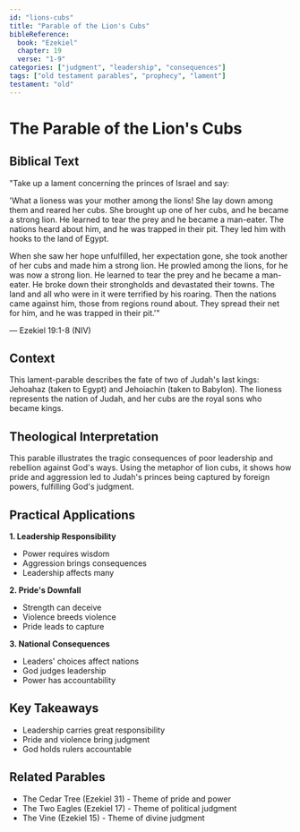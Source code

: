 ```yaml
---
id: "lions-cubs"
title: "Parable of the Lion's Cubs"
bibleReference:
  book: "Ezekiel"
  chapter: 19
  verse: "1-9"
categories: ["judgment", "leadership", "consequences"]
tags: ["old testament parables", "prophecy", "lament"]
testament: "old"
---
```


# The Parable of the Lion's Cubs

## Biblical Text

"Take up a lament concerning the princes of Israel and say:

'What a lioness was your mother
    among the lions!
She lay down among them
    and reared her cubs.
She brought up one of her cubs,
    and he became a strong lion.
He learned to tear the prey
    and he became a man-eater.
The nations heard about him,
    and he was trapped in their pit.
They led him with hooks
    to the land of Egypt.

When she saw her hope unfulfilled,
    her expectation gone,
she took another of her cubs
    and made him a strong lion.
He prowled among the lions,
    for he was now a strong lion.
He learned to tear the prey
    and he became a man-eater.
He broke down their strongholds
    and devastated their towns.
The land and all who were in it
    were terrified by his roaring.
Then the nations came against him,
    those from regions round about.
They spread their net for him,
    and he was trapped in their pit.'"

— Ezekiel 19:1-8 (NIV)

## Context

This lament-parable describes the fate of two of Judah's last kings: Jehoahaz (taken to Egypt) and Jehoiachin (taken to Babylon). The lioness represents the nation of Judah, and her cubs are the royal sons who became kings.

## Theological Interpretation

This parable illustrates the tragic consequences of poor leadership and rebellion against God's ways. Using the metaphor of lion cubs, it shows how pride and aggression led to Judah's princes being captured by foreign powers, fulfilling God's judgment.

## Practical Applications

**1. Leadership Responsibility**
- Power requires wisdom
- Aggression brings consequences
- Leadership affects many

**2. Pride's Downfall**
- Strength can deceive
- Violence breeds violence
- Pride leads to capture

**3. National Consequences**
- Leaders' choices affect nations
- God judges leadership
- Power has accountability

## Key Takeaways

- Leadership carries great responsibility
- Pride and violence bring judgment
- God holds rulers accountable

## Related Parables

- The Cedar Tree (Ezekiel 31) - Theme of pride and power
- The Two Eagles (Ezekiel 17) - Theme of political judgment
- The Vine (Ezekiel 15) - Theme of divine judgment 